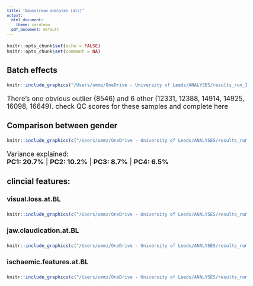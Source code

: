 ```yaml
---
title: "Downstream analyses (all)"
output:
  html_document:
    theme: cerulean
  pdf_document: default
---
```


<style type="text/css">
body, td{ font-size: 18px; }
code.r{ font-size: 12px; }
pre { font-size: 12px }
</style>


```r
knitr::opts_chunk$set(echo = FALSE)
knitr::opts_chunk$set(comment = NA)
```


### Batch effects 

```r

knitr::include_graphics("/Users/ummz/OneDrive - University of Leeds/ANALYSES/results_run_IV_Feb20/6_downstream_analysis/paired-end/batch_effect/PCA_batch_effect_PE_outliers_labelled.jpg")
``` 

There's one obvious outlier (8546) and 6 other (12331, 12388, 14914, 14925, 16098, 16649). check QC scores for these samples and complete here

### Comparison between gender 

```r

knitr::include_graphics(c("/Users/ummz/OneDrive - University of Leeds/ANALYSES/results_run_IV_Feb20/6_downstream_analysis/paired-end/gender/PCA_gender_PE_PC1vsPC2.jpg", "/Users/ummz/OneDrive - University of Leeds/ANALYSES/results_run_IV_Feb20/6_downstream_analysis/paired-end/gender/PCA_gender_PE_PC3vsPC4.jpg"))
``` 

Variance explained:  
**PC1: 20.7%** | **PC2: 10.2%** | **PC3: 8.7%** | **PC4: 6.5%**  

### clincial features:  
#### visual.loss.at.BL 
```r

knitr::include_graphics(c("/Users/ummz/OneDrive - University of Leeds/ANALYSES/results_run_IV_Feb20/6_downstream_analysis/paired-end/visual_loss/PCA_visual_loss_PE_PC1vsPC2.jpg", "/Users/ummz/OneDrive - University of Leeds/ANALYSES/results_run_IV_Feb20/6_downstream_analysis/paired-end/visual_loss/PCA_visual_loss_PE_PC3vsPC4.jpg"))
``` 

#### jaw.claudication.at.BL 
```r

knitr::include_graphics(c("/Users/ummz/OneDrive - University of Leeds/ANALYSES/results_run_IV_Feb20/6_downstream_analysis/paired-end/jaw_claudication/PCA_jaw_claudication_PE_PC1vsPC2.jpg", "/Users/ummz/OneDrive - University of Leeds/ANALYSES/results_run_IV_Feb20/6_downstream_analysis/paired-end/jaw_claudication/PCA_jaw_claudication_PE_PC3vsPC4.jpg"))
``` 

#### ischaemic.features.at.BL
```r

knitr::include_graphics(c("/Users/ummz/OneDrive - University of Leeds/ANALYSES/results_run_IV_Feb20/6_downstream_analysis/paired-end/ischaemic_features/PCA_ischaemic_features_PE_PC1vsPC2.jpg", "/Users/ummz/OneDrive - University of Leeds/ANALYSES/results_run_IV_Feb20/6_downstream_analysis/paired-end/ischaemic_features/PCA_ischaemic_features_PE_PC3vsPC4.jpg"))
``` 







